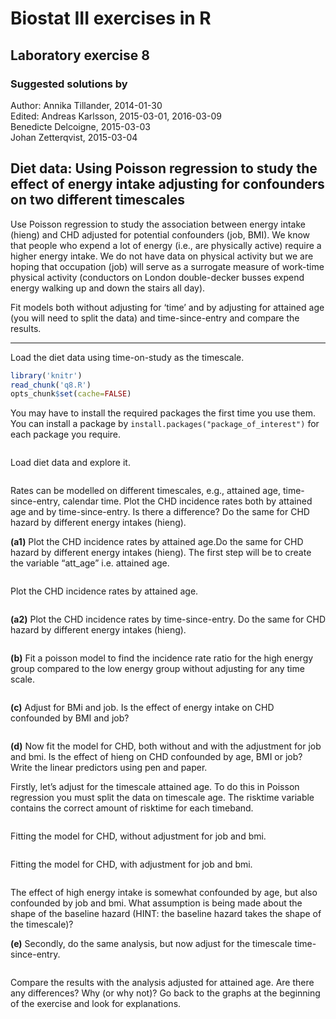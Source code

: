 Biostat III exercises in R
===========
Laboratory exercise 8
-----------

### Suggested solutions by
Author: Annika Tillander, 2014-01-30 <br/>
Edited: Andreas Karlsson, 2015-03-01, 2016-03-09 <br/>
        Benedicte Delcoigne, 2015-03-03 <br/>
        Johan Zetterqvist, 2015-03-04 <br/>

## Diet data: Using Poisson regression to study the effect of energy intake adjusting for confounders on two different timescales

Use Poisson regression to study the association between energy intake (hieng) and CHD adjusted for potential confounders (job, BMI). We know that people who expend a lot of energy (i.e., are physically active) require a higher energy intake. We do not have data on physical activity but we are hoping that occupation (job) will serve as a surrogate measure of work-time physical activity (conductors on London double-decker busses expend energy walking up and down the stairs all day).

Fit models both without adjusting for ‘time’ and by adjusting for attained age (you will need to split the data) and time-since-entry and compare the results.

-----------

Load the diet data using time-on-study as the timescale.

```r
library('knitr')
read_chunk('q8.R')
opts_chunk$set(cache=FALSE)
```

You may have to install the required packages the first time you use them. You can install a package by `install.packages("package_of_interest")` for each package you require.

```r
```
Load diet data and explore it.

```r
```

Rates can be modelled on different timescales, e.g., attained age, time-since-entry, calendar time. Plot the CHD incidence rates both by attained age and by time-since-entry. Is there a difference? Do the same for CHD hazard by different energy intakes (hieng).

**(a1)** Plot the CHD incidence rates by attained age.Do the same for CHD hazard by different energy intakes (hieng). The first step will be to create the variable "att_age" i.e. attained age.

```r
```

Plot the CHD incidence rates by attained age.

```r
```

**(a2)** Plot the CHD incidence rates by time-since-entry. Do the same for CHD hazard by different energy intakes (hieng).

```r
```

**(b)** Fit a poisson model to find the incidence rate ratio for the high energy group compared to the low energy group without adjusting for any time scale.

```r
```

**(c)** Adjust for BMi and job. Is the effect of energy intake on CHD confounded by BMI and job?

```r
```

**(d)** Now fit the model for CHD, both without and with the adjustment for job and bmi. Is the effect of hieng on CHD confounded by age, BMI or job? Write the linear predictors using pen and paper.

Firstly, let’s adjust for the timescale attained age. To do this in Poisson regression you must split the data on timescale age. The risktime variable contains the correct amount of risktime for each timeband.


```r
```

Fitting the model for CHD, without adjustment for job and bmi.


```r
```

Fitting the model for CHD, with adjustment for job and bmi.

```r
```

The effect of high energy intake is somewhat confounded by age, but also confounded by job and bmi. What assumption is being made about the shape of the baseline hazard (HINT: the baseline hazard takes the shape of the timescale)?


**(e)** Secondly, do the same analysis, but now adjust for the timescale time-since-entry.

```r
```
Compare the results with the analysis adjusted for attained age. Are there any differences? Why (or why not)? Go back to the graphs at the beginning of the exercise and look for explanations.
